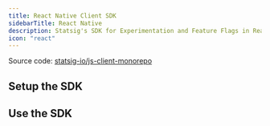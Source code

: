 ```yaml
---
title: React Native Client SDK
sidebarTitle: React Native
description: Statsig's SDK for Experimentation and Feature Flags in React Native applications.
icon: "react"
---
```




<Callout icon="github">
Source code: <a href="https://github.com/statsig-io/js-client-monorepo" target="_blank" rel="noreferrer">statsig-io/js-client-monorepo</a>
</Callout>

## Setup the SDK
<Steps>
<Step title="Install the SDK">
<Installation/>
<installation/>
</Step>
<Step title="Initialize the SDK">
<Initialization/>
<setup/>
</Step>
</Steps>

## Use the SDK

<gettingClient/>

<checkGateIntro/>
<checkGate/>

<getDynamicConfigIntro/>
<getDynamicConfig/>

<getExperimentLayerIntro/>
<getExperiment/>
<getLayer/>

<logEventIntro/>
<logEvent/>

<loadingState/>

<advanced/>

